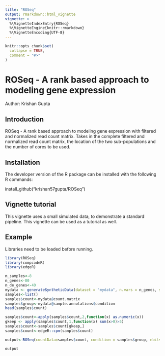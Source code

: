 ```yaml
---
title: "ROSeq"
output: rmarkdown::html_vignette
vignette: >
  %\VignetteIndexEntry{ROSeq}
  %\VignetteEngine{knitr::rmarkdown}
  %\VignetteEncoding{UTF-8}
---
```


```r
knitr::opts_chunk$set(
  collapse = TRUE,
  comment = "#>"
)
```

# ROSeq - A rank based approach to modeling gene expression

Author: Krishan Gupta

## Introduction

ROSeq - A rank based approach to modeling gene expression with filtered and normalized read count matrix. Takes in the complete filtered and normalized read count matrix, the location of the two sub-populations and the number of cores to be used.

## Installation

The developer version of the R package can be installed with the following R commands:

install_github("krishan57gupta/ROSeq")

## Vignette tutorial

This vignette uses a small simulated data, to demonstrate a standard pipeline. This vignette can be used as a tutorial as well.

## Example

Libraries need to be loaded before running.


```r
library(ROSeq)
library(compcodeR)
library(edgeR)
```

```r
n_samples<-8
n_genes<-80
n_de_genes<-40
mydata <- generateSyntheticData(dataset = "mydata", n.vars = n_genes, samples.per.cond = n_samples, n.diffexp = n_de_genes)
samples<-list()
samples$count<-mydata@count.matrix
samples$group<-mydata@sample.annotations$condition
head(samples$count)
```

```r
samples$count<-apply(samples$count,2,function(x) as.numeric(x))
gkeep <- apply(samples$count,1,function(x) sum(x>0)>5)
samples$count<-samples$count[gkeep,]
samples$count<-edgeR::cpm(samples$count)
```

```r
output<-ROSeq(countData=samples$count, condition = samples$group, nbits=0, numCores=1)
```

```r
output
```
